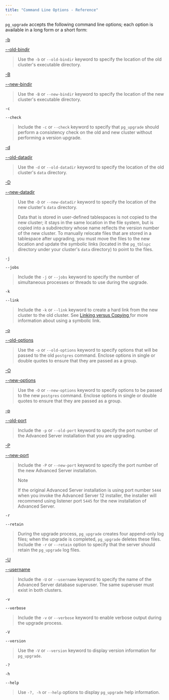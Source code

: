 ```yaml
---
title: "Command Line Options - Reference"
---
```


`pg_upgrade` accepts the following command line options; each option is available in a long form or a short form:

[-b ](#path_to_old_bin_directory)

[--old-bindir ](#path_to_old_bin_directory)

> Use the `-b` or `--old-bindir` keyword to specify the location of the old cluster's executable directory.

[-B ](#path_to_new_bin_directory)

[--new-bindir ](#path_to_new_bin_directory)

> Use the `-B` or `--new-bindir` keyword to specify the location of the new cluster's executable directory.

`-c`

`--check`

> Include the `-c` or `--check` keyword to specify that `pg_upgrade` should perform a consistency check on the old and new cluster without performing a version upgrade.

[-d ](#path_to_old_data_directory)

[--old-datadir ](#path_to_old_data_directory)

> Use the `-d` or `--old-datadir` keyword to specify the location of the old cluster's `data` directory.

[-D ](#path_to_new_data_directory)

[--new-datadir ](#path_to_new_data_directory)

> Use the `-D` or `--new-datadir` keyword to specify the location of the new cluster's `data` directory.
>
> Data that is stored in user-defined tablespaces is not copied to the new cluster; it stays in the same location in the file system, but is copied into a subdirectory whose name reflects the version number of the new cluster. To manually relocate files that are stored in a tablespace after upgrading, you must move the files to the new location and update the symbolic links (located in the `pg_tblspc` directory under your cluster's `data` directory) to point to the files.

`-j`

`--jobs`

> Include the `-j` or `--jobs` keyword to specify the number of simultaneous processes or threads to use during the upgrade.

`-k`

`--link`

> Include the `-k` or `--link` keyword to create a hard link from the new cluster to the old cluster. See [Linking versus Copying ](../../03_upgrading_an_installation_with_pg_upgrade/01_performing_an_upgrade/01_linking_versus_copying#linking_versus_copying) for more information about using a symbolic link.

[-o ](#options)

[--old-options ](#options)

> Use the `-o` or `--old-options` keyword to specify options that will be passed to the old `postgres` command. Enclose options in single or double quotes to ensure that they are passed as a group.

[-O ](#options)

[--new-options ](#options)

> Use the `-O` or `--new-options` keyword to specify options to be passed to the new `postgres` command. Enclose options in single or double quotes to ensure that they are passed as a group.

[-p ](#old_port_number)

[--old-port ](#old_port_number)

> Include the `-p` or `--old-port` keyword to specify the port number of the Advanced Server installation that you are upgrading.

[-P ](#new_port_number)

[--new-port ](#new_port_number)

> Include the `-P` or `--new-port` keyword to specify the port number of the new Advanced Server installation.
>
> <div class="note">
>
> <div class="title">
>
> Note
>
> </div>
>
> If the original Advanced Server installation is using port number `5444` when you invoke the Advanced Server 12 installer, the installer will recommend using listener port `5445` for the new installation of Advanced Server.
>
> </div>

`-r`

`--retain`

> During the upgrade process, `pg_upgrade` creates four append-only log files; when the upgrade is completed, `pg_upgrade` deletes these files. Include the `-r` or `--retain` option to specify that the server should retain the `pg_upgrade` log files.

[-U ](#user_name)

[--username ](#user_name)

> Include the `-U` or `--username` keyword to specify the name of the Advanced Server database superuser. The same superuser must exist in both clusters.

`-v`

`--verbose`

> Include the `-v` or `--verbose` keyword to enable verbose output during the upgrade process.

`-V`

`--version`

> Use the `-V` or `--version` keyword to display version information for `pg_upgrade`.

`-?`

`-h`

`--help`

> Use `-?, -h` or `--help` options to display `pg_upgrade` help information.

